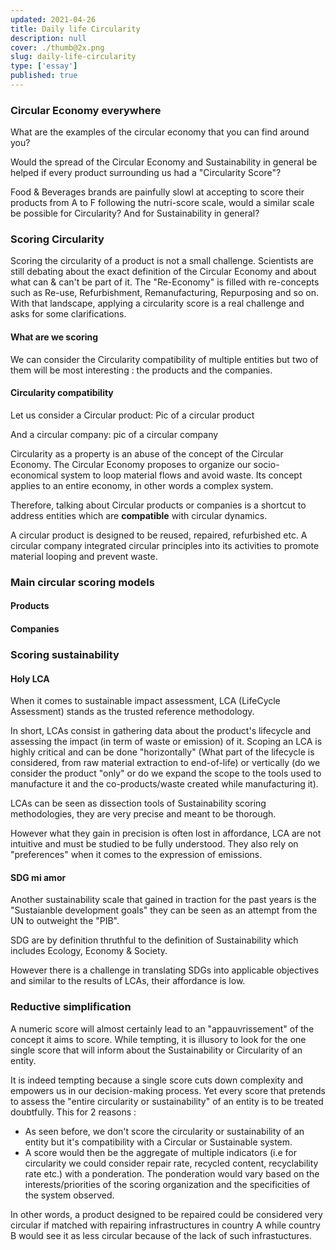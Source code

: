 ```yaml
---
updated: 2021-04-26
title: Daily life Circularity
description: null
cover: ./thumb@2x.png
slug: daily-life-circularity
type: ['essay']
published: true
---
```


### Circular Economy everywhere 

What are the examples of the circular economy that you can find around you?

Would the spread of the Circular Economy and Sustainability in general be helped if every product surrounding us had a "Circularity Score"? 

Food & Beverages brands are painfully slowl at accepting to score their products from A to F following the nutri-score scale, would a similar scale be possible for Circularity? And for Sustainability in general? 

### Scoring Circularity 
Scoring the circularity of a product is not a small challenge. Scientists are still debating about the exact definition of the Circular Economy and about what can & can't be part of it. The "Re-Economy" is filled with re-concepts such as Re-use, Refurbishment, Remanufacturing, Repurposing and so on. With that landscape, applying a circularity score is a real challenge and asks for some clarifications. 


#### What are we scoring 
We can consider the Circularity compatibility of multiple entities but two of them will be most interesting : the products and the companies. 

#### Circularity compatibility 
Let us consider a Circular product: 
Pic of a circular product 

And a circular company: 
pic of a circular company

Circularity as a property is an abuse of the concept of the Circular Economy. The Circular Economy proposes to organize our socio-economical system to loop material flows and avoid waste. Its concept applies to an entire economy, in other words a complex system. 

Therefore, talking about Circular products or companies is a shortcut to address entities which are **compatible** with circular dynamics. 

A circular product is designed to be reused, repaired, refurbished etc. 
A circular company integrated circular principles into its activities to promote material looping and prevent waste. 

### Main circular scoring models 
#### Products
#### Companies 

### Scoring sustainability 
#### Holy LCA 
When it comes to sustainable impact assessment, LCA (LifeCycle Assessment) stands as the trusted reference methodology. 

In short, LCAs consist in gathering data about the product's lifecycle and assessing the impact (in term of waste or emission) of it. Scoping an LCA is highly critical and can be done "horizontally" (What part of the lifecycle is considered, from raw material extraction to end-of-life) or vertically (do we consider the product "only" or do we expand the scope to the tools used to manufacture it and the co-products/waste created while manufacturing it).

LCAs can be seen as dissection tools of Sustainability scoring methodologies, they are very precise and meant to be thorough. 

However what they gain in precision is often lost in affordance, LCA are not intuitive and must be studied to be fully understood. They also rely on "preferences" when it comes to the expression of emissions. 


#### SDG mi amor
Another sustainability scale that gained in traction for the past years is the "Sustaianble development goals" they can be seen as an attempt from the UN to outweight the "PIB".

SDG are by definition thruthful to the definition of Sustainability which includes Ecology, Economy & Society. 

However there is a challenge in translating SDGs into applicable objectives and similar to the results of LCAs, their affordance is low. 

### Reductive simplification 

A numeric score will almost certainly lead to an "appauvrissement" of the concept it aims to score. While tempting, it is illusory to look for the one single score that will inform about the Sustainability or Circularity of an entity. 

It is indeed tempting because a single score cuts down complexity and empowers us in our decision-making process. Yet every score that pretends to assess the "entire circularity or sustainability" of an entity is to be treated doubtfully. This for 2 reasons : 
- As seen before, we don't score the circularity or sustainability of an entity but it's compatibility with a Circular or Sustainable system. 
- A score would then be the aggregate of multiple indicators (i.e for circularity we could consider repair rate, recycled content, recyclability rate etc.) with a ponderation. The ponderation would vary based on the interests/priorities of the scoring organization and the specificities of the system observed. 

In other words, a product designed to be repaired could be considered very circular if matched with repairing infrastructures in country A while country B would see it as less circular because of the lack of such infrastuctures. 